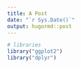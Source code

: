 ```yaml
---
title: A Post
date: "`r Sys.Date()`"
output: hugormd::post
---
```


```r
# libraries
library("ggplot2")
library("dplyr")
```

